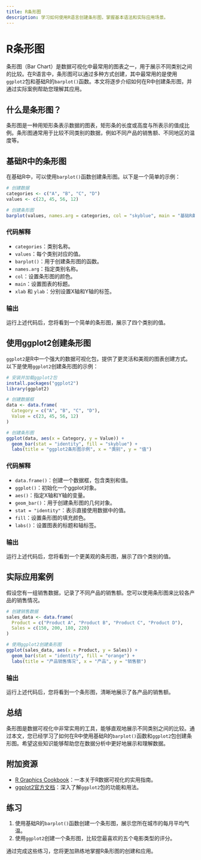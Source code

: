 ```yaml
---
title: R条形图
description: 学习如何使用R语言创建条形图，掌握基本语法和实际应用场景。
---
```


# R条形图

条形图（Bar Chart）是数据可视化中最常用的图表之一，用于展示不同类别之间的比较。在R语言中，条形图可以通过多种方式创建，其中最常用的是使用`ggplot2`包和基础R的`barplot()`函数。本文将逐步介绍如何在R中创建条形图，并通过实际案例帮助您理解其应用。

## 什么是条形图？

条形图是一种用矩形条表示数据的图表，矩形条的长度或高度与所表示的值成比例。条形图通常用于比较不同类别的数据，例如不同产品的销售额、不同地区的温度等。

## 基础R中的条形图

在基础R中，可以使用`barplot()`函数创建条形图。以下是一个简单的示例：

```r
# 创建数据
categories <- c("A", "B", "C", "D")
values <- c(23, 45, 56, 12)

# 创建条形图
barplot(values, names.arg = categories, col = "skyblue", main = "基础R条形图示例", xlab = "类别", ylab = "值")
```

### 代码解释

- `categories`：类别名称。
- `values`：每个类别对应的值。
- `barplot()`：用于创建条形图的函数。
- `names.arg`：指定类别名称。
- `col`：设置条形图的颜色。
- `main`：设置图表的标题。
- `xlab` 和 `ylab`：分别设置X轴和Y轴的标签。

### 输出

运行上述代码后，您将看到一个简单的条形图，展示了四个类别的值。

## 使用ggplot2创建条形图

`ggplot2`是R中一个强大的数据可视化包，提供了更灵活和美观的图表创建方式。以下是使用`ggplot2`创建条形图的示例：

```r
# 安装并加载ggplot2包
install.packages("ggplot2")
library(ggplot2)

# 创建数据框
data <- data.frame(
  Category = c("A", "B", "C", "D"),
  Value = c(23, 45, 56, 12)
)

# 创建条形图
ggplot(data, aes(x = Category, y = Value)) +
  geom_bar(stat = "identity", fill = "skyblue") +
  labs(title = "ggplot2条形图示例", x = "类别", y = "值")
```

### 代码解释

- `data.frame()`：创建一个数据框，包含类别和值。
- `ggplot()`：初始化一个ggplot对象。
- `aes()`：指定X轴和Y轴的变量。
- `geom_bar()`：用于创建条形图的几何对象。
- `stat = "identity"`：表示直接使用数据中的值。
- `fill`：设置条形图的填充颜色。
- `labs()`：设置图表的标题和轴标签。

### 输出

运行上述代码后，您将看到一个更美观的条形图，展示了四个类别的值。

## 实际应用案例

假设您有一组销售数据，记录了不同产品的销售额。您可以使用条形图来比较各产品的销售情况。

```r
# 创建销售数据
sales_data <- data.frame(
  Product = c("Product A", "Product B", "Product C", "Product D"),
  Sales = c(150, 200, 180, 220)
)

# 使用ggplot2创建条形图
ggplot(sales_data, aes(x = Product, y = Sales)) +
  geom_bar(stat = "identity", fill = "orange") +
  labs(title = "产品销售情况", x = "产品", y = "销售额")
```

### 输出

运行上述代码后，您将看到一个条形图，清晰地展示了各产品的销售额。

## 总结

条形图是数据可视化中非常实用的工具，能够直观地展示不同类别之间的比较。通过本文，您已经学习了如何在R中使用基础R的`barplot()`函数和`ggplot2`包创建条形图。希望这些知识能够帮助您在数据分析中更好地展示和理解数据。

## 附加资源

- [R Graphics Cookbook](https://r-graphics.org/)：一本关于R数据可视化的实用指南。
- [ggplot2官方文档](https://ggplot2.tidyverse.org/)：深入了解`ggplot2`包的功能和用法。

## 练习

1. 使用基础R的`barplot()`函数创建一个条形图，展示您所在城市的每月平均气温。
2. 使用`ggplot2`创建一个条形图，比较您最喜欢的五个电影类型的评分。

通过完成这些练习，您将更加熟练地掌握R条形图的创建和应用。